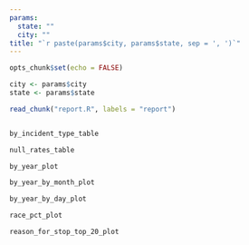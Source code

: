 ```yaml
---
params:
  state: ""
  city: ""
title: "`r paste(params$city, params$state, sep = ', ')`"
---
```



```r
opts_chunk$set(echo = FALSE)

city <- params$city
state <- params$state

read_chunk("report.R", labels = "report")
```

```r
```

\begin{center}
`r prettyNum(total_rows, big.mark = ",")` rows

`r date_range[1]` to `r date_range[2]`
\end{center}

```r
by_incident_type_table
```

```r
null_rates_table
```

```r
by_year_plot
```

```r
by_year_by_month_plot
```

```r
by_year_by_day_plot
```

```r
race_pct_plot
```

```r
reason_for_stop_top_20_plot
```
